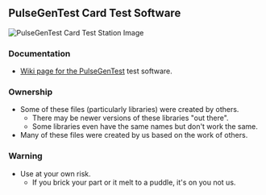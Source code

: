 == PulseGenTest Card Test Software ==

<img src="http://land-boards.com/blwiki/images/8/8b/PulseGenX1-CCA.JPG" alt="PulseGenTest Card Test Station Image"></img>

=== Documentation ===

*[http://land-boards.com/wiki/index.php?title=PulseGenTest Wiki page for the PulseGenTest] test software.

=== Ownership ===

* Some of these files (particularly libraries) were created by others.
** There may be newer versions of these libraries "out there".
** Some libraries even have the same names but don't work the same.
* Many of these files were created by us based on the work of others.

=== Warning ===

* Use at your own risk.
** If you brick your part or it melt to a puddle, it's on you not us.
